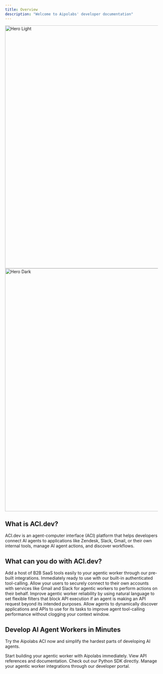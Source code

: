 ```yaml
---
title: Overview
description: "Welcome to Aipolabs' developer documentation"
---
```


<img
  className="block dark:hidden"
  src="/images/hero-light.svg"
  alt="Hero Light"
  width="800"
/>
<img
  className="hidden dark:block"
  src="/images/hero-dark.svg"
  alt="Hero Dark"
  width="800"
/>

## What is ACI.dev?

ACI.dev is an agent-computer interface (ACI) platform that helps developers connect AI agents to applications like Zendesk, Slack, Gmail, or their own internal tools, manage AI agent actions, and discover workflows.


## What can you do with ACI.dev?


<CardGroup cols={1}>
  <Card
    title="Integrate B2B SaaS tools"
  >
    Add a host of B2B SaaS tools easily to your agentic worker through our pre-built integrations. Immediately ready to use with our built-in authenticated tool-calling.
  </Card>
  <Card
    title="Handle end-user authentication"
  >
    Allow your users to securely connect to their own accounts with services like Gmail and Slack for agentic workers to perform actions on their behalf.
  </Card>
  <Card
    title="Guardrail API executions by instruction filters"
  >
    Improve agentic worker reliability by using natural language to set flexible filters that block API execution if an agent is making an API request beyond its intended purposes.
  </Card>
  <Card
    title="Discover agentic workflows"
  >
    Allow agents to dynamically discover applications and APIs to use for its tasks to improve agent tool-calling performance without clogging your context window.
  </Card>
</CardGroup>

## Develop AI Agent Workers in Minutes

Try the Aipolabs ACI now and simplify the hardest parts of developing AI agents.

<CardGroup cols={2}>
  <Card
    title="Quickstart Guide"
    icon="rocket"
    href="/quickstart"
  >
    Start building your agentic worker with Aipolabs immediately.
  </Card>
  <Card
    title="Reference APIs"
    icon="code"
    href="/api-reference/introduction"
  >
    View API references and documentation.
  </Card>
  <Card
    title="Python SDK"
    icon="screwdriver-wrench"
    href="https://github.com/aipotheosis-labs/aipolabs-python"
  >
    Check out our Python SDK directly.
  </Card>
  <Card
    title="Developer Portal"
    icon="stars"
    href="https://platform.aci.dev"
  >
    Manage your agentic worker integrations through our developer portal.
  </Card>
</CardGroup>
